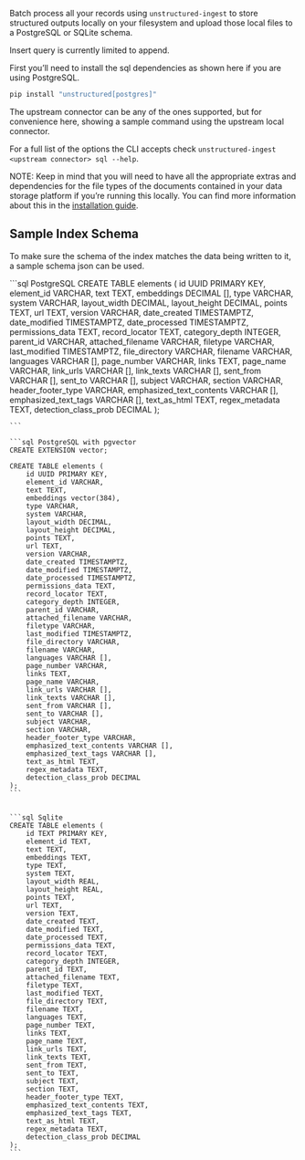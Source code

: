 Batch process all your records using `unstructured-ingest` to store structured outputs locally on your filesystem and upload those local files to a PostgreSQL or SQLite schema.

Insert query is currently limited to append.

First you’ll need to install the sql dependencies as shown here if you are using PostgreSQL.

```bash
pip install "unstructured[postgres]"
```

The upstream connector can be any of the ones supported, but for convenience here, showing a sample command using the upstream local connector.


<CodeGroup>

  <SQLSh />

  <SQLPy />

</CodeGroup>


For a full list of the options the CLI accepts check `unstructured-ingest <upstream connector> sql --help`.

NOTE: Keep in mind that you will need to have all the appropriate extras and dependencies for the file types of the documents contained in your data storage platform if you’re running this locally. You can find more information about this in the [installation guide](/open-source/installation/overview).

## Sample Index Schema

To make sure the schema of the index matches the data being written to it, a sample schema json can be used.

<CodeGroup>
    ```sql PostgreSQL
    CREATE TABLE elements (
        id UUID PRIMARY KEY,
        element_id VARCHAR,
        text TEXT,
        embeddings DECIMAL [],
        type VARCHAR,
        system VARCHAR,
        layout_width DECIMAL,
        layout_height DECIMAL,
        points TEXT,
        url TEXT,
        version VARCHAR,
        date_created TIMESTAMPTZ,
        date_modified TIMESTAMPTZ,
        date_processed TIMESTAMPTZ,
        permissions_data TEXT,
        record_locator TEXT,
        category_depth INTEGER,
        parent_id VARCHAR,
        attached_filename VARCHAR,
        filetype VARCHAR,
        last_modified TIMESTAMPTZ,
        file_directory VARCHAR,
        filename VARCHAR,
        languages VARCHAR [],
        page_number VARCHAR,
        links TEXT,
        page_name VARCHAR,
        link_urls VARCHAR [],
        link_texts VARCHAR [],
        sent_from VARCHAR [],
        sent_to VARCHAR [],
        subject VARCHAR,
        section VARCHAR,
        header_footer_type VARCHAR,
        emphasized_text_contents VARCHAR [],
        emphasized_text_tags VARCHAR [],
        text_as_html TEXT,
        regex_metadata TEXT,
        detection_class_prob DECIMAL
    );
    
    ```
    
    ```sql PostgreSQL with pgvector 
    CREATE EXTENSION vector;
    
    CREATE TABLE elements (
        id UUID PRIMARY KEY,
        element_id VARCHAR,
        text TEXT,
        embeddings vector(384),
        type VARCHAR,
        system VARCHAR,
        layout_width DECIMAL,
        layout_height DECIMAL,
        points TEXT,
        url TEXT,
        version VARCHAR,
        date_created TIMESTAMPTZ,
        date_modified TIMESTAMPTZ,
        date_processed TIMESTAMPTZ,
        permissions_data TEXT,
        record_locator TEXT,
        category_depth INTEGER,
        parent_id VARCHAR,
        attached_filename VARCHAR,
        filetype VARCHAR,
        last_modified TIMESTAMPTZ,
        file_directory VARCHAR,
        filename VARCHAR,
        languages VARCHAR [],
        page_number VARCHAR,
        links TEXT,
        page_name VARCHAR,
        link_urls VARCHAR [],
        link_texts VARCHAR [],
        sent_from VARCHAR [],
        sent_to VARCHAR [],
        subject VARCHAR,
        section VARCHAR,
        header_footer_type VARCHAR,
        emphasized_text_contents VARCHAR [],
        emphasized_text_tags VARCHAR [],
        text_as_html TEXT,
        regex_metadata TEXT,
        detection_class_prob DECIMAL
    );
    ```
    
    
    ```sql Sqlite
    CREATE TABLE elements (
        id TEXT PRIMARY KEY,
        element_id TEXT,
        text TEXT,
        embeddings TEXT,
        type TEXT,
        system TEXT,
        layout_width REAL,
        layout_height REAL,
        points TEXT,
        url TEXT,
        version TEXT,
        date_created TEXT,
        date_modified TEXT,
        date_processed TEXT,
        permissions_data TEXT,
        record_locator TEXT,
        category_depth INTEGER,
        parent_id TEXT,
        attached_filename TEXT,
        filetype TEXT,
        last_modified TEXT,
        file_directory TEXT,
        filename TEXT,
        languages TEXT,
        page_number TEXT,
        links TEXT,
        page_name TEXT,
        link_urls TEXT,
        link_texts TEXT,
        sent_from TEXT,
        sent_to TEXT,
        subject TEXT,
        section TEXT,
        header_footer_type TEXT,
        emphasized_text_contents TEXT,
        emphasized_text_tags TEXT,
        text_as_html TEXT,
        regex_metadata TEXT,
        detection_class_prob DECIMAL
    );
    ```
</CodeGroup>